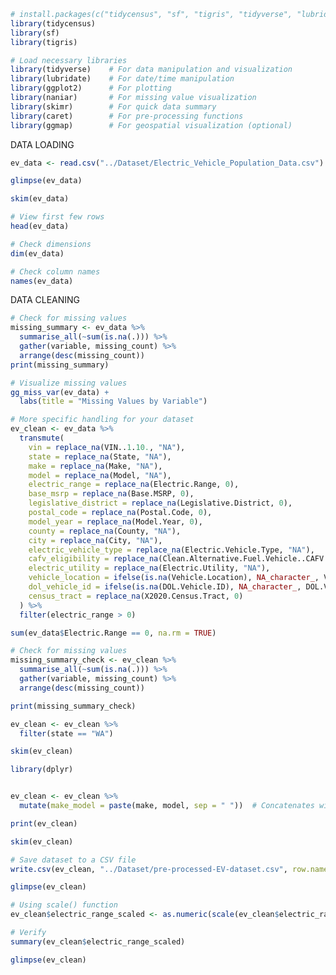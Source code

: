 ```r
# install.packages(c("tidycensus", "sf", "tigris", "tidyverse", "lubridate", "ggplot2", "naniar", "skimr", "caret", "ggmap"))
library(tidycensus)
library(sf)
library(tigris)

# Load necessary libraries
library(tidyverse)    # For data manipulation and visualization
library(lubridate)    # For date/time manipulation
library(ggplot2)      # For plotting
library(naniar)       # For missing value visualization
library(skimr)        # For quick data summary
library(caret)        # For pre-processing functions
library(ggmap)        # For geospatial visualization (optional)

```


DATA LOADING

```r
ev_data <- read.csv("../Dataset/Electric_Vehicle_Population_Data.csv")  # Replace with your dataset file
```

```r
glimpse(ev_data)
```
```r
skim(ev_data)
```

```r
# View first few rows
head(ev_data)

# Check dimensions
dim(ev_data)

# Check column names
names(ev_data)
```

DATA CLEANING

```r
# Check for missing values
missing_summary <- ev_data %>% 
  summarise_all(~sum(is.na(.))) %>% 
  gather(variable, missing_count) %>% 
  arrange(desc(missing_count))
print(missing_summary)
```

```r
# Visualize missing values
gg_miss_var(ev_data) + 
  labs(title = "Missing Values by Variable")
```


```r
# More specific handling for your dataset
ev_clean <- ev_data %>%
  transmute(
    vin = replace_na(VIN..1.10., "NA"),
    state = replace_na(State, "NA"),
    make = replace_na(Make, "NA"),
    model = replace_na(Model, "NA"),
    electric_range = replace_na(Electric.Range, 0),
    base_msrp = replace_na(Base.MSRP, 0),
    legislative_district = replace_na(Legislative.District, 0),
    postal_code = replace_na(Postal.Code, 0),
    model_year = replace_na(Model.Year, 0),
    county = replace_na(County, "NA"),
    city = replace_na(City, "NA"),
    electric_vehicle_type = replace_na(Electric.Vehicle.Type, "NA"),
    cafv_eligibility = replace_na(Clean.Alternative.Fuel.Vehicle..CAFV..Eligibility, "NA"),
    electric_utility = replace_na(Electric.Utility, "NA"),
    vehicle_location = ifelse(is.na(Vehicle.Location), NA_character_, Vehicle.Location),
    dol_vehicle_id = ifelse(is.na(DOL.Vehicle.ID), NA_character_, DOL.Vehicle.ID),
    census_tract = replace_na(X2020.Census.Tract, 0)
  ) %>%
  filter(electric_range > 0)
```

```r
sum(ev_data$Electric.Range == 0, na.rm = TRUE)
```

```r
# Check for missing values
missing_summary_check <- ev_clean %>% 
  summarise_all(~sum(is.na(.))) %>% 
  gather(variable, missing_count) %>% 
  arrange(desc(missing_count))

print(missing_summary_check)
```


```r
ev_clean <- ev_clean %>%
  filter(state == "WA")
```

```r
skim(ev_clean)
```


```r
library(dplyr)


ev_clean <- ev_clean %>%
  mutate(make_model = paste(make, model, sep = " "))  # Concatenates with space

print(ev_clean)
```

```r
skim(ev_clean)
```

```r
# Save dataset to a CSV file
write.csv(ev_clean, "../Dataset/pre-processed-EV-dataset.csv", row.names = FALSE)
```

```r
glimpse(ev_clean)
```


```r
# Using scale() function
ev_clean$electric_range_scaled <- as.numeric(scale(ev_clean$electric_range))

# Verify
summary(ev_clean$electric_range_scaled)
```

```r
glimpse(ev_clean)
```
